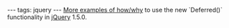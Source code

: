 ---
tags: jquery
---
[http://intridea.com/2011/2/8/fun-with-jquery-deferred More examples of how/why] to use the new `Deferred()` functionality in [[jQuery]] 1.5.0.
